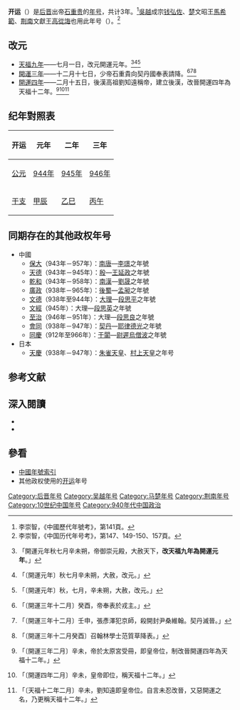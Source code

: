 {{Eranamebox|年号=开运
|起讫时间= 944年七月－946年
|政权= [[后晋|后晋]]、[[吴越国|吳越]]、[[马楚|马楚]]、[[荆南|荆南]]
|帝王= 后晋出帝[[石重贵|石重贵]]<br>吳越成宗[[钱弘佐|钱弘佐]]<br>楚文昭王[[馬希範|馬希範]]<br>荆南文獻王[[高從誨|高從誨]]
|历时= 3年
|timeline= <timeline>
ImageSize  = width:200 height:50
PlotArea   = width:180 height:30 left:10 bottom:20
TimeAxis   = orientation:horizontal
DateFormat = yyyy
Period     = from:907 till:960
AlignBars  = early
ScaleMajor = increment:18 start:907
Colors =
  id:canvas value:rgb(1,1,0.85)
BackgroundColors = canvas:canvas
PlotData =
  width:15 color:black
  bar:era from:start till:end
  bar:era from:907 till:960 color:black
  bar:era from:936 till:946 color:red
  bar:era from:944 till:946 color:yellow
</timeline>
<timeline>
ImageSize  = width:200 height:50
PlotArea   = width:180 height:30 left:10 bottom:20
TimeAxis   = orientation:horizontal
DateFormat = yyyy
Period     = from:907 till:978
AlignBars  = early
ScaleMajor = increment:50 start:907
Colors =
  id:canvas value:rgb(1,1,0.85)
BackgroundColors = canvas:canvas
PlotData =
  width:15 color:black
  bar:era from:start till:end
  bar:era from:944 till:946 color:red
</timeline>
<timeline>
ImageSize  = width:200 height:50
PlotArea   = width:180 height:30 left:10 bottom:20
TimeAxis   = orientation:horizontal
DateFormat = yyyy
Period     = from:907 till:960
AlignBars  = early
ScaleMajor = increment:20 start:920
Colors =
  id:canvas value:rgb(1,1,0.85)
BackgroundColors = canvas:canvas
PlotData =
  width:15 color:black
  bar:era from:start till:end
  bar:era from:907 till:960 color:black
  bar:era from:907 till:951 color:red
  bar:era from:944 till:946 color:yellow
</timeline>
<timeline>
ImageSize  = width:200 height:50
PlotArea   = width:180 height:30 left:10 bottom:20
TimeAxis   = orientation:horizontal
DateFormat = yyyy
Period     = from:924 till:963
AlignBars  = early
ScaleMajor = increment:20 start:924
Colors =
  id:canvas value:rgb(1,1,0.85)
BackgroundColors = canvas:canvas
PlotData =
  width:15 color:black
  bar:era from:start till:end color:black
  bar:era from:944 till:946 color:red
</timeline>
|说明= 开运在<span style="color: red">后晋</span>和'''五代'''时期的位置。<br> <span style="color: red">开运</span>在吴越时期的位置。<br><span style="color: red">开运</span>在荆南的位置。 
}}
'''开运'''（{{kj|944年|七月|946年|}}）是[[后晋|后晋]]出帝[[石重贵|石重贵]]的[[年号|年号]]，共计3年。<ref>李崇智，《中國歷代年號考》，第141頁。</ref>[[吴越国|吳越]]成宗[[钱弘佐|钱弘佐]]、[[马楚|楚]]文昭王[[馬希範|馬希範]]、[[荆南|荆南]]文獻王[[高從誨|高從誨]]也用此年号（{{kj|944年|七月|946年|}}）。<ref>李崇智，《中国历代年号考》，第147、149-150、157頁。</ref>

==改元==
*[[944年|天福九年]]——七月一日，改元開運元年。<ref>{{cite wikisource|title=舊五代史晉書九少帝本紀三|last=薛居正|wslink=zh:舊五代史/卷83}}「開運元年秋七月辛未朔，帝御崇元殿，大赦天下，'''改天福九年為開運元年'''。」</ref><ref>{{cite wikisource|title=新五代史晉本紀第九|last=歐陽脩|wslink=zh:新五代史/卷09}}「〔開運元年〕秋七月辛未朔，大赦，改元。」</ref><ref>{{cite wikisource|title=資治通鑑後晉紀五|last=司馬光|wslink=zh:資治通鑒 (胡三省音注)/卷284}}「〔開運元年〕秋，七月，辛未朔，大赦，改元。」</ref>
*[[946年|開運三年]]——十二月十七日，少帝石重貴向契丹國奉表請降。<ref>{{cite wikisource|title=舊五代史晉書十一少帝本紀五|last=薛居正|wslink=zh:舊五代史/卷85}}「〔開運三年十二月〕癸酉，帝奉表於戎主。」</ref><ref>{{cite wikisource|title=新五代史晉本紀第九|last=歐陽脩|wslink=zh:新五代史/卷09}}「〔開運三年十二月〕壬申，張彥澤犯京師，殺開封尹桑維翰。契丹滅晉。」</ref><ref>{{cite wikisource|title=資治通鑑後晉紀六|last=司馬光|wslink=zh:資治通鑒 (胡三省音注)/卷285}}「〔開運三年十二月癸酉〕召翰林學士范質草降表。」</ref>
*[[947年|開運四年]]——二月十五日，後漢高祖劉知遠稱帝，建立後漢，改晉開運四年為天福十二年。<ref>{{cite wikisource|title=舊五代史漢書一高祖本紀上|last=薛居正|wslink=zh:舊五代史/卷99}}「〔開運三年二月〕辛未，帝於太原宮受冊，即皇帝位，制改晉開運四年為天福十二年。」</ref><ref>{{cite wikisource|title=新五代史漢本紀第十|last=歐陽脩|wslink=zh:新五代史/卷10}}「〔開運四年二月〕辛未，皇帝即位，稱天福十二年。」</ref><ref>{{cite wikisource|title=資治通鑑後漢紀一|last=司馬光|wslink=zh:資治通鑒 (胡三省音注)/卷286}}「〔天福十二年二月〕辛未，劉知遠即皇帝位。自言未忍改晉，又惡開運之名，乃更稱天福十二年。」</ref>

==纪年對照表==
{| class="wikitable"  style="text-align:center;"
!开运!!元年!!二年!!三年
|-
![[公元|公元]]
|[[944年|944年]]||[[945年|945年]]||[[946年|946年]]
|-
![[干支|干支]]
|[[甲辰|甲辰]]||[[乙巳|乙巳]]||[[丙午|丙午]]
|}

==同期存在的其他政权年号==
*中國
**[[保大_(南唐)|保大]]（943年－957年）：[[南唐|南唐]]—[[李璟_(南唐)|李璟]]之年號
**[[天德_(閩)|天德]]（943年－945年）：[[闽_(十国)|殷]]—[[王延政|王延政]]之年號
**[[乾和|乾和]]（943年－958年）：[[南漢|南漢]]—[[劉晟|劉晟]]之年號
**[[廣政|廣政]]（938年－965年）：[[後蜀|後蜀]]—[[孟昶|孟昶]]之年號
**[[文德_(大理)|文德]]（938年至944年）：[[大理國|大理]]—[[段思平|段思平]]之年號
**[[文經|文經]]（945年）：大理—[[段思英|段思英]]之年號
**[[至治_(大理)|至治]]（946年－951年）：大理—[[段思良|段思良]]之年號
**[[会同_(辽朝)|會同]]（938年－947年）：[[遼朝|契丹]]—[[耶律德光|耶律德光]]之年號
**[[同慶_(于闐)|同慶]]（912年至966年）：[[于闐|于闐]]—[[尉遲烏僧波|尉遲烏僧波]]之年號
*日本
**[[天慶_(日本)|天慶]]（938年－947年）：[[朱雀天皇|朱雀天皇]]、[[村上天皇|村上天皇]]之年号

==参考文献==
{{Reflist}}

==深入閱讀==
<div>
*{{Cite book|author=李崇智|title=中國歷代年號考|format=|url=|date=2004年12月|publisher=中華書局|location=北京|id=ISBN 7101025129}}
*{{Cite book|author=鄧洪波|title=東亞歷史年表|format=pdf|url=http://www.eastasia.ntu.edu.tw/chinese/05_a04.htm|date=2005年3月|publisher=國立臺灣大學東亞經典與文化研究計劃|location=臺北|id=ISBN 9789860005189|access-date=2022-01-03|archive-date=2007-08-25|archive-url=https://web.archive.org/web/20070825002742/http://www.eastasia.ntu.edu.tw/chinese/05_a04.htm|dead-url=yes}}
</div>

==參看==
*[[中国年号列表|中國年號索引]]
*其他政权使用的[[开运|开运]]年号

{{年号|[[天福_(後晉)|天福]]|[[中国年号列表|后晋年号]]|後漢：[[天福_(後晉)|天福]]}}
{{年號|[[天福_(後晉)|天福]]|[[中国年号列表|吳越年號]]|[[天福_(後晉)|天福]]}}
{{年號|[[天福_(後晉)|天福]]|[[中国年号列表|馬楚年號]]|[[天福_(後晉)|天福]]}}
{{年號|[[天福_(後晉)|天福]]|[[中国年号列表|荊南年號]]|[[天福_(後晉)|天福]]}}
{{五代十國年號}}

[[Category:后晋年号|Category:后晋年号]]
[[Category:吴越年号|Category:吴越年号]]
[[Category:马楚年号|Category:马楚年号]]
[[Category:荆南年号|Category:荆南年号]]
[[Category:10世纪中国年号|Category:10世纪中国年号]]
[[Category:940年代中国政治|Category:940年代中国政治]]